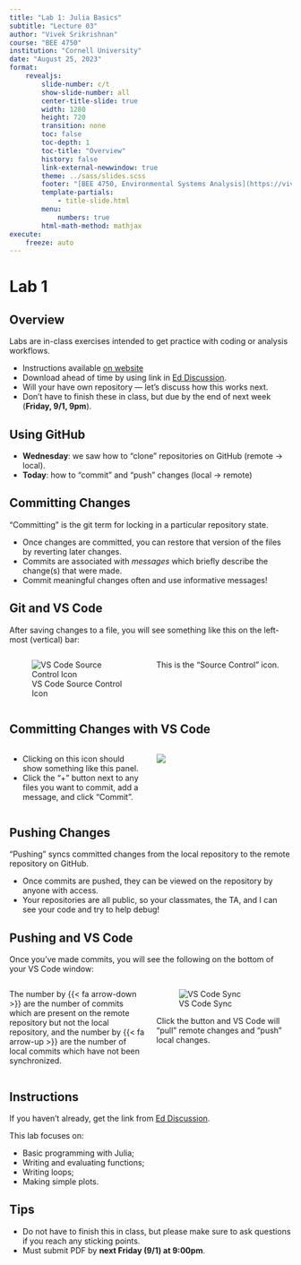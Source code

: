 ```yaml
---
title: "Lab 1: Julia Basics"
subtitle: "Lecture 03"
author: "Vivek Srikrishnan"
course: "BEE 4750"
institution: "Cornell University"
date: "August 25, 2023"
format:
    revealjs:
        slide-number: c/t
        show-slide-number: all
        center-title-slide: true
        width: 1280
        height: 720
        transition: none
        toc: false
        toc-depth: 1
        toc-title: "Overview"
        history: false
        link-external-newwindow: true
        theme: ../sass/slides.scss
        footer: "[BEE 4750, Environmental Systems Analysis](https://viveks.me/environmental-systems-analysis)"
        template-partials:
            - title-slide.html
        menu:
            numbers: true
        html-math-method: mathjax
execute:
    freeze: auto
---
```


# Lab 1

## Overview

Labs are in-class exercises intended to get practice with coding or analysis workflows.

- Instructions available [on website]({{< var course.url >}}/labs.html)
- Download ahead of time by using link in [Ed Discussion](https://us.edstem.org).
- Will your have own repository --- let's discuss how this works next.
- Don't have to finish these in class, but due by the end of next week (**Friday, 9/1, 9pm**).

## Using GitHub

- **Wednesday**: we saw how to "clone" repositories on GitHub (remote -> local).
- **Today**: how to "commit" and "push" changes (local -> remote)

## Committing Changes

"Committing" is the git term for locking in a particular repository state.

- Once changes are committed, you can restore that version of the files by reverting later changes.
- Commits are associated with *messages* which briefly describe the change(s) that were made.
- Commit meaningful changes often and use informative messages!

## Git and VS Code {.nostretch}

After saving changes to a file, you will see something like this on the left-most (vertical) bar:

:::: {.columns}
::: {.column width=50%}
![VS Code Source Control Icon](images/vscode-github.png)
:::

::: {.column width=50%}
This is the "Source Control" icon.
:::
::::

## Committing Changes with VS Code {.nostretch}

:::: {.columns}

::: {.column width=50%}
- Clicking on this icon should show something like this panel. 
- Click the "+" button next to any files you want to commit, add a message, and click "Commit".
:::

::: {.column width=50%}
![](images/vscode-source.png)
:::

::::

## Pushing Changes

"Pushing" syncs committed changes from the local repository to the remote repository on GitHub. 

- Once commits are pushed, they can be viewed on the repository by anyone with access.
- Your repositories are all public, so your classmates, the TA, and I can see your code and try to help debug!

## Pushing and VS Code

Once you've made commits, you will see the following on the bottom of your VS Code window:

:::: {.columns}
::: {.column width=50%}
The number by {{< fa arrow-down >}} are the number of commits which are present on the remote repository but not the local repository, and the number by {{< fa arrow-up >}} are the number of local commits which have not been synchronized.
:::

::: {.column width=50%}
![VS Code Sync](images/vscode-push.png)

::: {.fragment .fade-in}
Click the button and VS Code will "pull" remote changes and "push" local changes.
:::
:::
::::


## Instructions

If you haven't already, get the link from [Ed Discussion](https://us.edstem.org).

This lab focuses on:

- Basic programming with Julia;
- Writing and evaluating functions;
- Writing loops;
- Making simple plots.

## Tips

- Do not have to finish this in class, but please make sure to ask questions if you reach any sticking points.
- Must submit PDF by **next Friday (9/1) at 9:00pm**.
